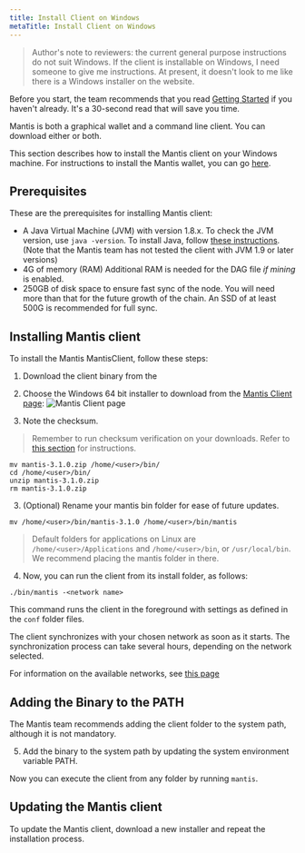 ```yaml
---
title: Install Client on Windows
metaTitle: Install Client on Windows
---
```

>Author's note to reviewers: the current general purpose instructions do not suit Windows. If the client is installable on Windows, I need someone to give me instructions. At present, it doesn't look to me like there is a Windows installer on the website.

Before you start, the team recommends that you read [Getting Started](/first-steps/getting-started) if you haven't already. It's a 30-second read that will save you time.

Mantis is both a graphical wallet and a command line client. You can download either or both.

This section describes how to install the Mantis client on your Windows machine. For instructions to install the Mantis wallet, you can go [here](/install/-install-wallet-windows).


## Prerequisites

These are the prerequisites for installing Mantis client:
* A Java Virtual Machine (JVM) with version 1.8.x.
    To check the JVM version, use
     `java -version`.
    To install Java, follow [these instructions](https://java.com/en/download/help/download_options.html).
    (Note that the Mantis team has not tested the client with JVM 1.9 or later versions)
* 4G of memory (RAM)
    Additional RAM is needed for the DAG file _if mining_ is enabled.
* 250GB of disk space to ensure fast sync of the node. You will need more than that for the future growth of the chain. An SSD of at least 500G is recommended for full sync.


## Installing Mantis client

To install the Mantis MantisClient, follow these steps:

1. Download the client binary from the 

2. Choose the Windows 64 bit installer to download from the [Mantis Client page](https://mantisclient.io/):
![Mantis Client page](../images/1-Download-Client.png)

3. Note the checksum.
> Remember to run checksum verification on your downloads. Refer to [this section](/first-steps/downloads#checksum) for instructions.

```
mv mantis-3.1.0.zip /home/<user>/bin/
cd /home/<user>/bin/
unzip mantis-3.1.0.zip
rm mantis-3.1.0.zip
```

3. (Optional) Rename your mantis bin folder for ease of future updates.

```
mv /home/<user>/bin/mantis-3.1.0 /home/<user>/bin/mantis
```

> Default folders for applications on Linux are `/home/<user>/Applications` and `/home/<user>/bin`, or `/usr/local/bin`. We recommend placing the mantis folder in there.


4. Now, you can run the client from its install folder, as follows:

```
./bin/mantis -<network name>
```

This command runs the client in the foreground with settings as defined in the `conf` folder files.

The client synchronizes with your chosen network as soon as it starts. The synchronization process can take several hours, depending on the network selected.

For information on the available networks, see [this page](/learn/mantis-client-wallet)

## Adding the Binary to the PATH
The Mantis team recommends adding the client folder to the system path, although it is not mandatory.

5. Add the binary to the system path by updating the system environment variable PATH.


Now you can execute the client from any folder by running `mantis`.


## Updating the Mantis client

To update the Mantis client, download a new installer and repeat the installation process.
